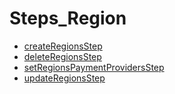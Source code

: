 
# Steps\_Region

- [createRegionsStep](../Steps_Region/functions/core_flows.Region.Steps_Region.createRegionsStep/page.mdx)
- [deleteRegionsStep](../Steps_Region/functions/core_flows.Region.Steps_Region.deleteRegionsStep/page.mdx)
- [setRegionsPaymentProvidersStep](../Steps_Region/functions/core_flows.Region.Steps_Region.setRegionsPaymentProvidersStep/page.mdx)
- [updateRegionsStep](../Steps_Region/functions/core_flows.Region.Steps_Region.updateRegionsStep/page.mdx)
